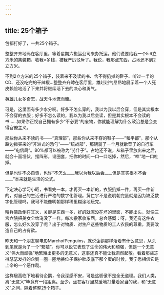```yaml
---
---
---
```

title: 25个箱子
---




包都打好了，一共25个箱子。

整整齐齐地码在客厅里，等着星期六搬运公司来办托运。他们说要给我一个5.6立方米的集装箱，收我×多钱，被我严厉驳斥了。我说，我那点东西，占地还不到2立方米。

不到2立方米的25个箱子，装着来不及读的书、舍不得扔掉的鞋子、听过一半的CD、还没吃完的干辣椒…整整齐齐蹲在客厅里，雄赳赳气昂昂地展示着一个人死皮赖脸地活了下来并将继续活下去的决心和勇气。

英雄儿女多奇志，战天斗地慨而慷。

可是，这里面有多少水分啊。好多不怎么穿的，我以为我以后会穿，但是其实根本不会穿的衣服；好多不怎么读的，我以为我以后会读，但是其实根本不会读的书……如果你正视自己拥有多少“不必要”的废物，你就能理解为什么政治总是会变得官僚主义。

那些你从来不读的书——“真理部”，那些你从来不穿的鞋子——“和平部”，那个从路边摊买来的“非洲式的汤勺”——“统战部”，那辆骑了一个月就歇菜了的自行车——“电信局”。80%都可以被称为“劳什子”。占地还不说，从箱子里放出来之后，就会十面埋伏，摆阵形，设圈套，把你的时间一口一口吃掉，然后，“啐”地一口吐掉。

但是也许不必自责，也许“不怎么____我以为我以后会____但是其实根本不会____”本来就是生活的公式。

下定决心学习小昭，书看完一本，才再买一本新的，衣服扔掉一件，再买一件新的，对自己的生活进行严格的数字化管理。黄仁宇不是说明朝完蛋就是因为缺乏数字化管理吗，我可不能像明朝那样稀里糊涂地玩完。

精兵简政倒在其次，关键是东西一多，好的就淹没在坏的里面，不能出头，就像三宫六院把美女全给淹没了一样。每次搬家收东西，总会感慨：呀，我还有这件衣服，怎么好久没穿了呢？出于对物质、对生产这些物质的工人农民的尊重，我要改造自己的占有欲。

昨天和一个朋友聊电影MarchofPenguins，就说企鹅那样活着有什么意思，从头到尾就是为了一个“繁殖”。你可以说它表现了生命的伟大和顽强，但是一个无意义“伟大而顽强”地繁殖出更多的无意义，这事还真不能让我肃然起敬。看着那些冻得瑟瑟发抖的企鹅一圈一圈地换位子保护肚皮底下那个蛋的时候，我宁愿相信它是上帝的一个恶作剧。

这样居高临下地看待企鹅，令我深感不安，可是这骄傲不是全无道理。我们人类，离“无意义”毕竟有一段距离。至少，坐在客厅里慈爱地打量着家当的我，和“无意义”之间，隔着整整25个箱子。